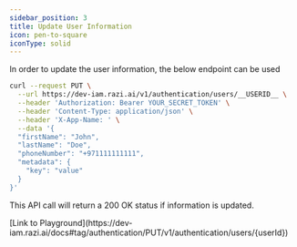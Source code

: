 ```yaml
---
sidebar_position: 3
title: Update User Information
icon: pen-to-square
iconType: solid
---
```




<LoggedInWarning />

In order to update the user information, the below endpoint can be used

```bash
curl --request PUT \
  --url https://dev-iam.razi.ai/v1/authentication/users/__USERID__ \
  --header 'Authorization: Bearer YOUR_SECRET_TOKEN' \
  --header 'Content-Type: application/json' \
  --header 'X-App-Name: ' \
  --data '{
  "firstName": "John",
  "lastName": "Doe",
  "phoneNumber": "+971111111111",
  "metadata": {
    "key": "value"
  }
}'
```
This API call will return a 200 OK status if information is updated.

<Tip>
[Link to Playground](https://dev-iam.razi.ai/docs#tag/authentication/PUT/v1/authentication/users/{userId})
</Tip>


